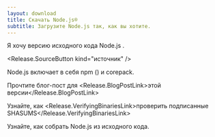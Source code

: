 ```yaml
---
layout: download
title: Скачать Node.js®️
subtitle: Загрузите Node.js так, как вы хотите.
---
```


<section>
  Я хочу версию исходного кода Node.js <Release.VersionDropdown />.

  <Release.SourceButton kind="источник" />
</section>

<section>
  Node.js включает в себя <LinkWithArrow href="https://npmjs.com">npm</LinkWithArrow> (<Release.NpmVersion />) и corepack.

Прочтите блог-пост для <Release.BlogPostLink>этой версии</Release.BlogPostLink>

Узнайте, как <Release.VerifyingBinariesLink>проверить подписанные SHASUMS</Release.VerifyingBinariesLink>

Узнайте, как <LinkWithArrow href="https://github.com/nodejs/node/blob/main/BUILDING.md#building-nodejs-on-supported-platforms">собрать Node.js</LinkWithArrow> из исходного кода.

</section>
